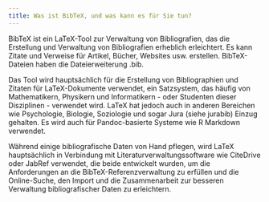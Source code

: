```yaml
---
title: Was ist BibTeX, und was kann es für Sie tun?
---
```


BibTeX ist ein LaTeX-Tool zur Verwaltung von Bibliografien, das die Erstellung und Verwaltung von Bibliografien erheblich erleichtert. Es kann Zitate und Verweise für Artikel, Bücher, Websites usw. erstellen. BibTeX-Dateien haben die Dateierweiterung .bib.

Das Tool wird hauptsächlich für die Erstellung von Bibliographien und Zitaten für LaTeX-Dokumente verwendet, ein Satzsystem, das häufig von Mathematikern, Physikern und Informatikern - oder Studenten dieser Disziplinen - verwendet wird. LaTeX hat jedoch auch in anderen Bereichen wie Psychologie, Biologie, Soziologie und sogar Jura (siehe jurabib) Einzug gehalten. Es wird auch für Pandoc-basierte Systeme wie R Markdown verwendet.

Während einige bibliografische Daten von Hand pflegen, wird LaTeX hauptsächlich in Verbindung mit Literaturverwaltungssoftware wie CiteDrive oder JabRef verwendet, die beide entwickelt wurden, um die Anforderungen an die BibTeX-Referenzverwaltung zu erfüllen und die Online-Suche, den Import und die Zusammenarbeit zur besseren Verwaltung bibliografischer Daten zu erleichtern.

